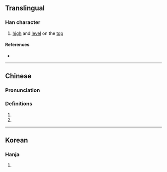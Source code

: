 {{character info/new}}
==Translingual==

===Han character===
{{Han char|rn=9|rad=人|as=03|sn=5|four=|canj=OMU|ids=⿰[[亻]][[兀]]}}

# [[high]] and [[level]] on the [[top]]

====References====
* {{Han ref|kx=0094.030|dkj=00389|hdz=10113.030|uh=3433|ud=13363}}

----

==Chinese==
{{zh-forms}}

===Pronunciation===
{{zh-pron
|m=wù
|c=ngaat6
|mc=
|oc=
|ma=
|cat=a
}}

===Definitions===
{{zh-hanzi}}

# {{zh-alt-form|兀}}
# {{zh-alt-form|卼}}

----

==Korean==

===Hanja===
{{ko-hanja|hangeul=올|rv=ol|mr=ol|y=ol|eumhun=불안하다|ehrv=bulanhada|ehmr=pulanhada|ehy=pulanhada}}

# {{rfdef|ko|sort=人03}}